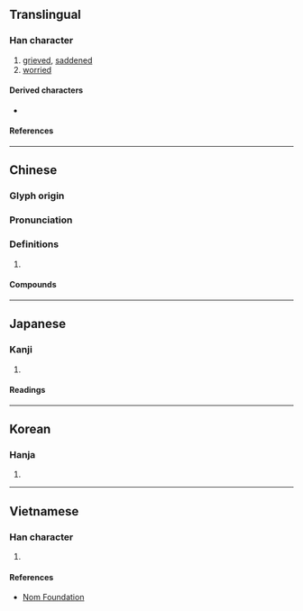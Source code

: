 {{character info}}
==Translingual==

===Han character===
{{Han char|rn=61|rad=心|as=05|sn=8|four=96010|canj=PAM|ids=⿰忄旦}}

# [[grieved]], [[saddened]]
# [[worried]]

====Derived characters====
* {{l|mul|[[𠶒]], [[𦝇]], [[𬗥]], [[𬄮]], [[𠝗]]}}

====References====
{{Han ref|kx=0380.260|dkj=10458|dj=0709.030|hdz=42284.120|uh=601B}}

----

==Chinese==
{{zh-forms|alt=𢘇,𢛁}}

===Glyph origin===
{{Han etym}}

===Pronunciation===
{{zh-pron
|m=dá
|c=daat3
|mc=y
|oc=y
|cat=
}}

===Definitions===
{{zh-hanzi}}

# {{rfdef|zh}}

====Compounds====
{{zh-der|惻怛之心|惻怛|慘怛|怛突|忉怛|怛怛|怛吒|怛化|怛傷|怛然失色|惙怛|怛然|疾痛慘怛}}

----

==Japanese==

===Kanji===
{{ja-kanji|grade=|rs=心05}}

# {{rfdef|ja|sort=心05}}

====Readings====
{{ja-readings
|goon=たち
|kanon=たつ
|kanyoon=だつ
|kun=いた-む}}

----

==Korean==

===Hanja===
{{ko-hanja|달}}

# {{rfdef|ko|sort=心05}}

----

==Vietnamese==

===Han character===
{{vi-readings|rs=心05|reading=đắn, đẵn, đảm, tạ, đát, đắt, đét}}

# {{rfdef|vi|sort=心05}}

====References====
* [http://nomfoundation.org/common/nom_details.php?codepoint=601B Nom Foundation]